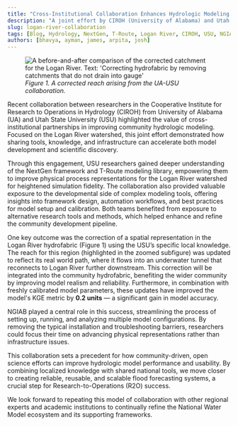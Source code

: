 ```yaml
---
title: "Cross-Institutional Collaboration Enhances Hydrologic Modeling in the Logan River Watershed"
description: "A joint effort by CIROH (University of Alabama) and Utah State University"
slug: logan-river-collaboration
tags: [Blog, Hydrology, NextGen, T-Route, Logan River, CIROH, USU, NGIAB]
authors: [bhavya, ayman, james, arpita, josh]
---
```



<figure style={{ textAlign: "center" }}>
  <img src={useBaseUrl("/img/blog/2025-08-Logan-River/fig1.png")} alt="A before-and-after comparison of the corrected catchment for the Logan River. Text: 'Correcting hydrofabric by removing catchments that do not drain into gauge'" style={{ maxWidth: "100%" }} />
  <figcaption><em>Figure 1. A corrected reach arising from the UA-USU collaboration.</em></figcaption>
</figure>


Recent collaboration between researchers in the Cooperative Institute for Research to Operations in Hydrology (CIROH) from University of Alabama (UA) and Utah State University (USU) highlighted the value of cross-institutional partnerships in improving community hydrologic modeling. Focused on the Logan River watershed, this joint effort demonstrated how sharing tools, knowledge, and infrastructure can accelerate both model development and scientific discovery.

Through this engagement, USU researchers gained deeper understanding of the NextGen framework and T-Route modeling library, empowering them to improve physical process representations for the Logan River watershed for heightened simulation fidelity. The collaboration also provided valuable exposure to the developmental side of complex modeling tools, offering insights into framework design, automation workflows, and best practices for model setup and calibration. Both teams benefited from exposure to alternative research tools and methods, which helped enhance and refine the community development pipeline.

One key outcome was the correction of a spatial representation in the Logan River hydrofabric (Figure 1) using the USU’s specific local knowledge. The reach for this region (highlighted in the zoomed subfigure) was updated to reflect its real world path, where it flows into an underwater tunnel that reconnects to Logan River further downstream. This correction will be integrated into the community hydrofabric, benefiting the wider community by improving model realism and reliability. Furthermore, in combination with freshly calibrated model parameters, these updates have improved the model's KGE metric by **0.2 units** — a significant gain in model accuracy.

NGIAB played a central role in this success, streamlining the process of setting up, running, and analyzing multiple model configurations. By removing the typical installation and troubleshooting barriers, researchers could focus their time on advancing physical representations rather than infrastructure issues.

This collaboration sets a precedent for how community-driven, open science efforts can improve hydrologic model performance and usability. By combining localized knowledge with shared national tools, we move closer to creating reliable, reusable, and scalable flood forecasting systems, a crucial step for Research-to-Operations (R2O) success.

We look forward to repeating this model of collaboration with other regional experts and academic institutions to continually refine the National Water Model ecosystem and its supporting frameworks.
